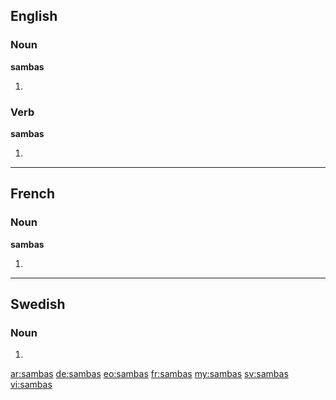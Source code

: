 ==English==

===Noun===
'''sambas'''

# {{plural of|samba}}

===Verb===
'''sambas'''

# {{third-person singular of|samba}}

----

==French==

===Noun===
'''sambas''' {{m}}

# {{plural of|samba|lang=fr}}

----

==Swedish==

===Noun===
{{infl|sv|noun form}}

# {{sv-noun-form-indef-gen|samba}}

[[ar:sambas]]
[[de:sambas]]
[[eo:sambas]]
[[fr:sambas]]
[[my:sambas]]
[[sv:sambas]]
[[vi:sambas]]
